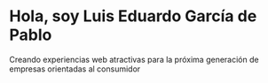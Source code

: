 # Hola, soy Luis Eduardo García de Pablo

Creando experiencias web atractivas para la próxima generación de empresas orientadas al consumidor